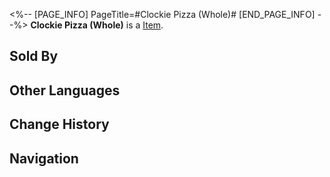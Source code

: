 <%-- [PAGE_INFO]
PageTitle=#Clockie Pizza (Whole)#
[END_PAGE_INFO] --%>
{{Item Infobox
|title       = Clockie Pizza (Whole)
|id          = 408610
|image       = Item Clockie Pizza (Whole).png
|type        = 
|invCategory = Consumables
|rarity      = 3
|effect      = Upon use, increases all allies' SPD by 16% but reduces their DMG by 8% for the next battle.
|description = Resembling a clock, this pizza is precisely divided into twelve equal-sized slices, making it the perfect food for parties.
|source1     = Clock Diner
}}
{{Description|1=''What is the meaning behind the unique shape of this food? Some believe it pays homage to a mysterious wealthy individual, while others see it as a reminder to cherish each passing moment.''}}
'''Clockie Pizza (Whole)''' is a [[Item]].

==Sold By==
{{Shop Availability}}

==Other Languages==
{{Other Languages
|en   = Clockie Pizza (Whole)
|zhs  = 钟表披萨（整张）
|zht  = 鐘錶披薩（整張）
|ja   = クロックピザ（1ホール）
|ko   = 시계 피자(한 판)
|es   = Pizza de reloj (entera)
|fr   = Chronoupizza (entière)
|ru   = Пицца «Часик» (целая)
|th   = Clockie Pizza (Whole)
|vi   = Pizza Đồng Hồ (Cả Cái)
|de   = Clockie-Pizza (ganz)
|id   = Clockie Pizza (Whole)
|pt   = Pizza Relogin (Inteira)
}}

==Change History==
{{Change History|2.0}}

==Navigation==
{{Consumable Navbox}}